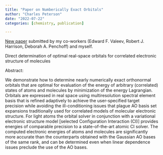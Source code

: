 ```yaml
---
title: "Paper on Numberically Exact Orbitals"
author: "Charles Peterson"
date: "2022-07-22"
categories: [chemistry, publication]

---
```


[New paper](https://arxiv.org/abs/2207.10841) submitted by my co-workers (Edward F. Valeev, Robert J. Harrison, Deborah A. Penchoff) and myself.

Direct determination of optimal real-space orbitals for correlated electronic structure of molecules

Abstract:

We demonstrate how to determine nearly numerically exact orthonormal orbitals that are optimal for evaluation of the energy of arbitrary (correlated) states of atoms and molecules by minimization of the energy Lagrangian. Orbitals are expressed in real space using multiresolution spectral element basis that is refined adaptively to achieve the user-specified target precision while avoiding the ill-conditioning issues that plague AO basis set expansions traditionally used for correlated models of molecular electronic structure. For light atoms the orbital solver in conjunction with a variational electronic structure model [selected Configuration Interaction (CI)] provides energies of comparable precision to a state-of-the-art atomic CI solver. The computed electronic energies of atoms and molecules are significantly more accurate than the counterparts obtained with the Gaussian AO bases of the same rank, and can be determined even when linear dependence issues preclude the use of the AO bases.
